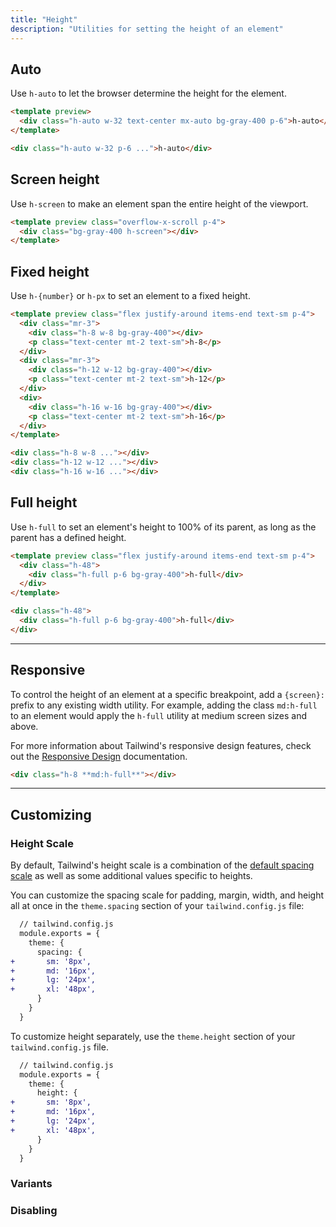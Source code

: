 ```yaml
---
title: "Height"
description: "Utilities for setting the height of an element"
---
```




## Auto

Use `h-auto` to let the browser determine the height for the element.

```html
<template preview>
  <div class="h-auto w-32 text-center mx-auto bg-gray-400 p-6">h-auto</div>
</template>

<div class="h-auto w-32 p-6 ...">h-auto</div>
```

## Screen height

Use `h-screen` to make an element span the entire height of the viewport.

```html
<template preview class="overflow-x-scroll p-4">
  <div class="bg-gray-400 h-screen"></div>
</template>
```

## Fixed height

Use `h-{number}` or `h-px` to set an element to a fixed height.

```html
<template preview class="flex justify-around items-end text-sm p-4">
  <div class="mr-3">
    <div class="h-8 w-8 bg-gray-400"></div>
    <p class="text-center mt-2 text-sm">h-8</p>
  </div>
  <div class="mr-3">
    <div class="h-12 w-12 bg-gray-400"></div>
    <p class="text-center mt-2 text-sm">h-12</p>
  </div>
  <div>
    <div class="h-16 w-16 bg-gray-400"></div>
    <p class="text-center mt-2 text-sm">h-16</p>
  </div>
</template>

<div class="h-8 w-8 ..."></div>
<div class="h-12 w-12 ..."></div>
<div class="h-16 w-16 ..."></div>
```

## Full height

Use `h-full` to set an element's height to 100% of its parent, as long as the parent has a defined height.

```html
<template preview class="flex justify-around items-end text-sm p-4">
  <div class="h-48">
    <div class="h-full p-6 bg-gray-400">h-full</div>
  </div>
</template>

<div class="h-48">
  <div class="h-full p-6 bg-gray-400">h-full</div>
</div>
```

---

## Responsive

To control the height of an element at a specific breakpoint, add a `{screen}:` prefix to any existing width utility. For example, adding the class `md:h-full` to an element would apply the `h-full` utility at medium screen sizes and above.

For more information about Tailwind's responsive design features, check out the [Responsive Design](/docs/responsive-design) documentation.

```html
<div class="h-8 **md:h-full**"></div>
```

---

## Customizing

### Height Scale

By default, Tailwind's height scale is a combination of the [default spacing scale](/docs/customizing-spacing#default-spacing-scale) as well as some additional values specific to heights.

You can customize the spacing scale for padding, margin, width, and height all at once in the `theme.spacing` section of your `tailwind.config.js` file:

```diff
  // tailwind.config.js
  module.exports = {
    theme: {
      spacing: {
+       sm: '8px',
+       md: '16px',
+       lg: '24px',
+       xl: '48px',
      }
    }
  }
```

To customize height separately, use the `theme.height` section of your `tailwind.config.js` file.

```diff
  // tailwind.config.js
  module.exports = {
    theme: {
      height: {
+       sm: '8px',
+       md: '16px',
+       lg: '24px',
+       xl: '48px',
      }
    }
  }
```

### Variants

<Variants plugin="height" />

### Disabling

<Disabling plugin="height" />
